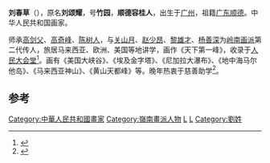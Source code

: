 '''刘春草'''（{{bd|1925年||2014年|2月7日|catIdx=Liu}}），原名'''刘颂耀'''，号'''竹园'''，'''顺德容桂人'''，出生于[[广州|广州]]，祖籍[[广东|广东]][[顺德|顺德]]。中华人民共和国画家。

师承[[高剑父|高剑父]]、[[高奇峰|高奇峰]]、[[陈树人|陈树人]]，与[[关山月_(画家)|关山月]]、[[赵少昂|赵少昂]]、[[黎雄才|黎雄才]]、[[杨善深|杨善深]]为[[岭南画派|岭南画派]]第二代传人，旅居马来西亚、欧洲、美国等地讲学，画作《天下第一峰》，收录于[[人民大会堂|人民大会堂]]<ref>{{cite news|title=音容长存！岭南画派大师刘春草乐从逝世|url=http://www.shundecity.com/a/shwx/2014/0210/122924.html|accessdate=2014-02-11|newspaper=顺德城市网|archive-date=2014-05-30|archive-url=https://web.archive.org/web/20140530092807/http://www.shundecity.com/a/shwx/2014/0210/122924.html|dead-url=no}}</ref>。画有《美国大峡谷》、《埃及金字塔》、《尼加拉大瀑布》、《地中海马尔他岛》、《马来西亚神山》、《黄山天都峰》等。晚年热衷于慈善助学<ref>{{cite news|title=岭南画派传人刘春草辞世 两个月前仍抱恙收徒|url=http://www.huaxia.com/zhwh/whrw/rd/2014/02/3741035.html|accessdate=2014-02-11|newspaper=佛山日报|archive-date=2015-09-24|archive-url=https://web.archive.org/web/20150924042151/http://www.huaxia.com/zhwh/whrw/rd/2014/02/3741035.html|dead-url=no}}</ref>。

==参考==
{{Reflist}}

[[Category:中華人民共和國畫家|Category:中華人民共和國畫家]]
[[Category:嶺南畫派人物|Category:嶺南畫派人物]]
[[Category:广州人|L]]
[[Category:顺德人|L]]
[[Category:劉姓|Category:劉姓]]